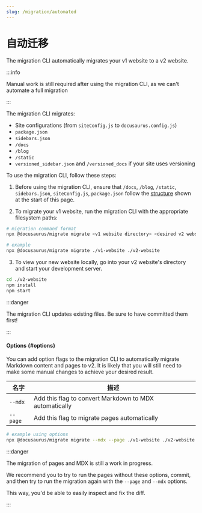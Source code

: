 ```yaml
---
slug: /migration/automated
---
```


# 自动迁移

The migration CLI automatically migrates your v1 website to a v2 website.

:::info

Manual work is still required after using the migration CLI, as we can't automate a full migration

:::

The migration CLI migrates:

- Site configurations (from `siteConfig.js` to `docusaurus.config.js`)
- `package.json`
- `sidebars.json`
- `/docs`
- `/blog`
- `/static`
- `versioned_sidebar.json` and `/versioned_docs` if your site uses versioning

To use the migration CLI, follow these steps:

1. Before using the migration CLI, ensure that `/docs`, `/blog`, `/static`, `sidebars.json`, `siteConfig.js`, `package.json` follow the [structure](#) shown at the start of this page.

2. To migrate your v1 website, run the migration CLI with the appropriate filesystem paths:

```bash
# migration command format
npx @docusaurus/migrate migrate <v1 website directory> <desired v2 website directory>

# example
npx @docusaurus/migrate migrate ./v1-website ./v2-website
```

3. To view your new website locally, go into your v2 website's directory and start your development server.

```bash npm2yarn
cd ./v2-website
npm install
npm start
```

:::danger

The migration CLI updates existing files. Be sure to have committed them first!

:::

#### Options {#options}

You can add option flags to the migration CLI to automatically migrate Markdown content and pages to v2. It is likely that you will still need to make some manual changes to achieve your desired result.

| 名字     | 描述                                                   |
| -------- | ------------------------------------------------------ |
| `--mdx`  | Add this flag to convert Markdown to MDX automatically |
| `--page` | Add this flag to migrate pages automatically           |

```bash
# example using options
npx @docusaurus/migrate migrate --mdx --page ./v1-website ./v2-website
```

:::danger

The migration of pages and MDX is still a work in progress.

We recommend you to try to run the pages without these options, commit, and then try to run the migration again with the `--page` and `--mdx` options.

This way, you'd be able to easily inspect and fix the diff.

:::
